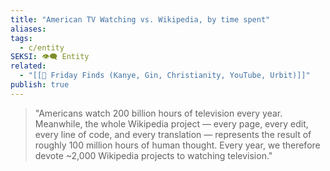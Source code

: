 ```yaml
---
title: "American TV Watching vs. Wikipedia, by time spent"
aliases: 
tags:
  - c/entity
SEKSI: 👁️‍🗨️ Entity
related:
  - "[[📰 Friday Finds (Kanye, Gin, Christianity, YouTube, Urbit)]]"
publish: true
---
```



> "Americans watch 200 billion hours of television every year. Meanwhile, the whole Wikipedia project — every page, every edit, every line of code, and every translation — represents the result of roughly 100 million hours of human thought. Every year, we therefore devote ~2,000 Wikipedia projects to watching television."
